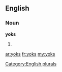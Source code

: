 ==English==

===Noun===
'''yoks'''

# {{plural of|[[yok]]}}

[[Category:English plurals]]

[[ar:yoks]]
[[fr:yoks]]
[[my:yoks]]